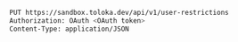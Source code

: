 ```bash
PUT https://sandbox.toloka.dev/api/v1/user-restrictions
Authorization: OAuth <OAuth token>
Content-Type: application/JSON
```